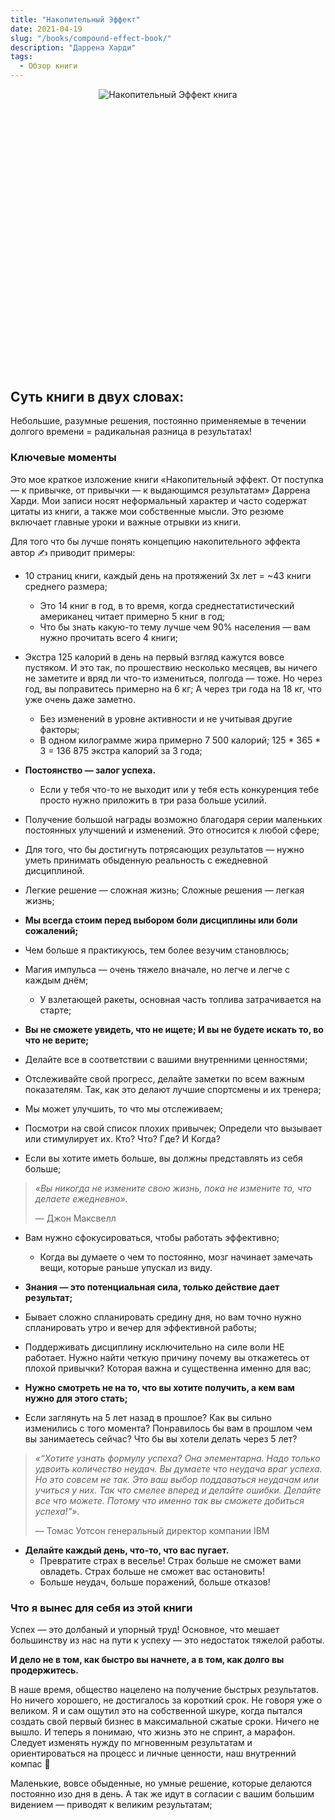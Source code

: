 ```yaml
---
title: "Накопительный Эффект"
date: 2021-04-19
slug: "/books/compound-effect-book/"
description: "Даррена Харди"
tags:
  - Обзор книги 
---
```


<div class="images" align="center" style="width:400px; height: 400px; margin: auto; position: relative; margin-bottom: 80px;">
    <div class="image_item">
        <img alt="Накопительный Эффект книга" src="/compound-effect-book.jpeg" />
    </div>
</div>

## Суть книги в двух словах:

Небольшие, разумные решения, постоянно применяемые в течении долгого времени = радикальная разница в результатах!

### Ключевые моменты

Это мое краткое изложение книги «Накопительный эффект. От поступка — к привычке, от привычки — к выдающимся результатам» Даррена Харди. Мои записи носят неформальный характер и часто содержат цитаты из книги, а также мои собственные мысли. Это резюме включает главные уроки и важные отрывки из книги.

Для того что бы лучше понять концепцию накопительного эффекта автор ✍️ приводит примеры:

* 10 страниц книги, каждый день на протяжений 3х лет = ~43 книги среднего размера; 
    * Это 14 книг в год, в то время, когда среднестатистический американец читает примерно 5 книг в год; 
    * Что бы знать какую-то тему лучше чем 90% населения — вам нужно прочитать всего 4 книги;        


* Экстра 125 калорий в день на первый взгляд кажутся вовсе пустяком. И это так, по прошествию несколько месяцев, вы ничего не заметите и вряд ли что-то измениться, полгода — тоже. Но через год, вы поправитесь примерно на 6 кг; А через три года на 18 кг, что уже очень даже заметно. 
    * Без изменений в уровне активности и не учитывая другие факторы;
    * В одном килограмме жира примерно 7 500 калорий; 125 * 365 *  3 = 136 875 экстра калорий за 3 года;


* **Постоянство — залог успеха.** 
    * Если у тебя что-то не выходит или у тебя есть конкуренция тебе просто нужно приложить в три раза больше усилий.  
* Получение большой награды возможно благодаря серии маленьких постоянных улучшений и изменений. Это относится к любой сфере; 

* Для того, что бы достигнуть потрясающих результатов — нужно уметь принимать обыденную реальность c ежедневной дисциплиной. 
* Легкие решение — сложная жизнь; Сложные решения — легкая жизнь;
* **Мы всегда стоим перед выбором боли дисциплины или боли сожалений;**
* Чем больше я практикуюсь, тем более везучим становлюсь; 
* Магия импульса — очень тяжело вначале, но легче и легче с каждым днём; 
    * У взлетающей ракеты, основная часть топлива затрачивается на старте; 
* **Вы не сможете увидеть, что не ищете; И вы не будете искать то, во что не верите;**
* Делайте все в соответствии с вашими внутренними ценностями;
* Отслеживайте свой прогресс, делайте заметки по всем важным показателям. Так, как это делают лучшие спортсмены и их тренера;
* Мы может улучшить, то что мы отслеживаем; 
* Посмотри на свой список плохих привычек; Определи что вызывает или стимулирует их. Кто? Что? Где? И Когда? 
* Если вы хотите иметь больше, вы должны представлять из себя больше;

> _«Вы никогда не измените свою жизнь, пока не измените то, что делаете ежедневно»._ 
>
> — Джон Максвелл

* Вам нужно сфокусироваться, чтобы работать эффективно;
    * Когда вы думаете о чем то постоянно, мозг начинает замечать вещи, которые раньше упускал из виду.    

* **Знания — это потенциальная сила, только действие дает результат;**
* Бывает сложно спланировать средину дня, но вам точно нужно спланировать утро и вечер для эффективной работы; 
* Поддерживать дисциплину исключительно на силе воли НЕ работает. Нужно найти четкую причину почему вы откажетесь от плохой привычки? Которая важна и существенна именно для вас; 
* **Нужно смотреть не на то, что вы хотите получить, а кем вам нужно для этого стать;** 
* Если заглянуть на 5 лет назад в прошлое? Как вы сильно изменились с того момента? Понравилось бы вам в прошлом чем вы занимаетесь сейчас? Что бы вы хотели делать через 5 лет? 

> _«“Хотите узнать формулу успеха? Она элементарна. Надо только удвоить количество неудач. Вы думаете что неудача враг успеха. Но это совсем не так. Это ваш выбор поддаваться неудачам или учиться у них. Так что смелее вперед и делайте ошибки. Делайте все что можете. Потому что именно так вы сможете добиться успеха!”»._ 
>
> — Томас Уотсон генеральный директор компании IBM

* **Делайте каждый день, что-то, что вас пугает.**
    * Превратите страх в веселье! Страх больше не сможет вами овладеть. Страх больше не сможет вас остановить!
    * Больше неудач, больше поражений, больше отказов!

### Что я вынес для себя из этой книги 

Успех — это долбаный и упорный труд! Основное, что мешает большинству из нас на пути к успеху — это недостаток тяжелой работы.

**И дело не в том, как быстро вы начнете, а в том, как долго вы продержитесь.**

В наше время, общество нацелено на получение быстрых результатов. Но ничего хорошего, не достигалось за короткий срок. Не говоря уже о великом. Я и сам ощутил это на собственной шкуре, когда пытался создать свой первый бизнес в максимальной сжатые сроки. Ничего не вышло. И теперь я понимаю, что жизнь это не спринт, а марафон. Следует изменять нужду по мгновенным результатам и ориентироваться на процесс и личные ценности, наш внутренний компас 🧭 

Маленькие, вовсе обыденные, но умные решение, которые делаются постоянно изо дня в день. А так же идут в согласии с вашим большим видением — приводят к великим результатам; 